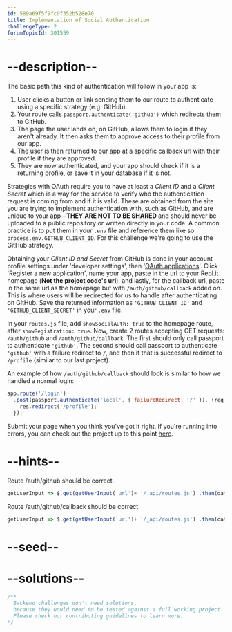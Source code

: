 ```yaml
---
id: 589a69f5f9fc0f352b528e70
title: Implementation of Social Authentication
challengeType: 2
forumTopicId: 301559
---
```


# --description--

The basic path this kind of authentication will follow in your app is:

1.  User clicks a button or link sending them to our route to authenticate using a specific strategy (e.g. GitHub).
2.  Your route calls `passport.authenticate('github')` which redirects them to GitHub.
3.  The page the user lands on, on GitHub, allows them to login if they aren't already. It then asks them to approve access to their profile from our app.
4.  The user is then returned to our app at a specific callback url with their profile if they are approved.
5.  They are now authenticated, and your app should check if it is a returning profile, or save it in your database if it is not.

Strategies with OAuth require you to have at least a *Client ID* and a *Client Secret* which is a way for the service to verify who the authentication request is coming from and if it is valid. These are obtained from the site you are trying to implement authentication with, such as GitHub, and are unique to your app--**THEY ARE NOT TO BE SHARED** and should never be uploaded to a public repository or written directly in your code. A common practice is to put them in your `.env` file and reference them like so: `process.env.GITHUB_CLIENT_ID`. For this challenge we're going to use the GitHub strategy.

Obtaining your *Client ID and Secret* from GitHub is done in your account profile settings under 'developer settings', then '[OAuth applications](https://github.com/settings/developers)'. Click 'Register a new application', name your app, paste in the url to your Repl.it homepage (**Not the project code's url**), and lastly, for the callback url, paste in the same url as the homepage but with `/auth/github/callback` added on. This is where users will be redirected for us to handle after authenticating on GitHub. Save the returned information as `'GITHUB_CLIENT_ID'` and `'GITHUB_CLIENT_SECRET'` in your `.env` file.

In your `routes.js` file, add `showSocialAuth: true` to the homepage route, after `showRegistration: true`. Now, create 2 routes accepting GET requests: `/auth/github` and `/auth/github/callback`. The first should only call passport to authenticate `'github'`. The second should call passport to authenticate `'github'` with a failure redirect to `/`, and then if that is successful redirect to `/profile` (similar to our last project).

An example of how `/auth/github/callback` should look is similar to how we handled a normal login:

```js
app.route('/login')
  .post(passport.authenticate('local', { failureRedirect: '/' }), (req,res) => {
    res.redirect('/profile');
  });
```

Submit your page when you think you've got it right. If you're running into errors, you can check out the project up to this point [here](https://gist.github.com/camperbot/1f7f6f76adb178680246989612bea21e).

# --hints--

Route /auth/github should be correct.

```js
getUserInput => $.get(getUserInput('url')+ '/_api/routes.js') .then(data => { assert.match(data.replace(/\s/g,""), /('|")\/auth\/github\/?\1[^]*?get.*?passport.authenticate.*?github/gi, 'Route auth/github should only call passport.authenticate with github'); }, xhr => { throw new Error(xhr.statusText); })
```

Route /auth/github/callback should be correct.

```js
getUserInput => $.get(getUserInput('url')+ '/_api/routes.js') .then(data => { assert.match(data.replace(/\s/g,""), /('|")\/auth\/github\/callback\/?\1[^]*?get.*?passport.authenticate.*?github.*?failureRedirect:("|')\/\2/gi, 'Route auth/github/callback should accept a get request and call passport.authenticate for github with a failure redirect to home'); }, xhr => { throw new Error(xhr.statusText); })
```

# --seed--

# --solutions--

```js
/**
  Backend challenges don't need solutions, 
  because they would need to be tested against a full working project. 
  Please check our contributing guidelines to learn more.
*/
```
